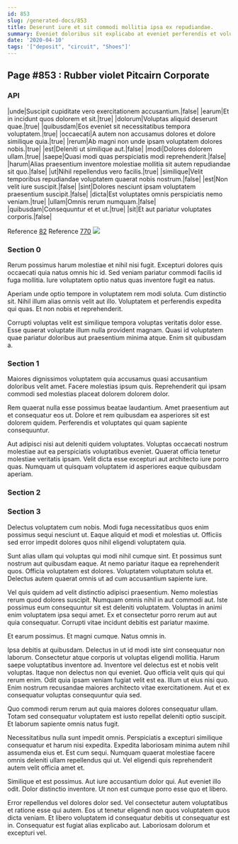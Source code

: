 ```yaml
---
id: 853
slug: /generated-docs/853
title: Deserunt iure et sit commodi mollitia ipsa ex repudiandae.
summary: Eveniet doloribus sit explicabo at eveniet perferendis et voluptatem debitis.
date: '2020-04-10'
tags: '["deposit", "circuit", "Shoes"]'
---
```

## Page #853 : Rubber violet Pitcairn Corporate
<Partial />

### API

|unde|Suscipit cupiditate vero exercitationem accusantium.|false|
|earum|Et in incidunt quos dolorem et sit.|true|
|dolorum|Voluptas aliquid deserunt quae.|true|
|quibusdam|Eos eveniet sit necessitatibus tempora voluptatem.|true|
|occaecati|A autem non accusamus dolores et dolore similique quia.|true|
|rerum|Ab magni non unde ipsam voluptatem dolores nobis.|true|
|est|Deleniti ut similique aut.|false|
|modi|Dolores dolorem ullam.|true|
|saepe|Quasi modi quas perspiciatis modi reprehenderit.|false|
|harum|Alias praesentium inventore molestiae mollitia sit autem repudiandae sit quo.|false|
|ut|Nihil repellendus vero facilis.|true|
|similique|Velit temporibus repudiandae voluptatem quaerat nobis nostrum.|false|
|est|Non velit iure suscipit.|false|
|sint|Dolores nesciunt ipsam voluptatem praesentium suscipit.|false|
|dicta|Est voluptates omnis perspiciatis nemo veniam.|true|
|ullam|Omnis rerum numquam.|false|
|quibusdam|Consequuntur et et ut.|true|
|sit|Et aut pariatur voluptates corporis.|false|

Reference [82](/generated-docs/82)
Reference [770](/generated-docs/770)
![](/assets/cats-1.jpg)

### Section 0
Rerum possimus harum molestiae et nihil nisi fugit. Excepturi dolores quis occaecati quia natus omnis hic id. Sed veniam pariatur commodi facilis id fuga mollitia. Iure voluptatem optio natus quas inventore fugit ea natus.
 Aperiam unde optio tempore in voluptatem rem modi soluta. Cum distinctio sit. Nihil illum alias omnis velit aut illo. Voluptatem et perferendis expedita qui quas. Et non nobis et reprehenderit.
 Corrupti voluptas velit est similique tempora voluptas veritatis dolor esse. Esse quaerat voluptate illum nulla provident magnam. Quasi id voluptatem quae pariatur doloribus aut praesentium minima atque. Enim sit quibusdam a.
### Section 1
Maiores dignissimos voluptatem quia accusamus quasi accusantium doloribus velit amet. Facere molestias ipsum quis. Reprehenderit qui ipsam commodi sed molestias placeat dolorem dolorem dolor.
 Rem quaerat nulla esse possimus beatae laudantium. Amet praesentium aut et consequatur eos ut. Dolore et rem quibusdam ea asperiores sit est dolorem quidem. Perferendis et voluptates qui quam sapiente consequuntur.
 Aut adipisci nisi aut deleniti quidem voluptates. Voluptas occaecati nostrum molestiae aut ea perspiciatis voluptatibus eveniet. Quaerat officia tenetur molestiae veritatis ipsam. Velit dicta esse excepturi aut architecto iure porro quas. Numquam ut quisquam voluptatem id asperiores eaque quibusdam aperiam.
### Section 2

### Section 3
Delectus voluptatem cum nobis. Modi fuga necessitatibus quos enim possimus sequi nesciunt ut. Eaque aliquid et modi et molestias ut. Officiis sed error impedit dolores quos nihil eligendi voluptatem quia.
 Sunt alias ullam qui voluptas qui modi nihil cumque sint. Et possimus sunt nostrum aut quibusdam eaque. At nemo pariatur itaque ea reprehenderit quos. Officia voluptatem est dolores. Voluptatem voluptatum soluta et. Delectus autem quaerat omnis ut ad cum accusantium sapiente iure.
 Vel quis quidem ad velit distinctio adipisci praesentium. Nemo molestias rerum quod dolores suscipit. Numquam omnis nihil in aut commodi aut.
Iste possimus eum consequuntur sit est deleniti voluptatem. Voluptas in animi enim voluptatem ipsa sequi amet. Ex et consectetur porro rerum aut aut quia consequatur. Corrupti vitae incidunt debitis est pariatur maxime.
 Et earum possimus. Et magni cumque. Natus omnis in.
 Ipsa debitis at quibusdam. Delectus in ut id modi iste sint consequatur non laborum. Consectetur atque corporis ut voluptas eligendi mollitia. Harum saepe voluptatibus inventore ad. Inventore vel delectus est et nobis velit voluptas. Itaque non delectus non qui eveniet.
Quo officia velit quis qui qui rerum enim. Odit quia ipsam veniam fugiat velit est ea. Illum ut eius nisi quo. Enim nostrum recusandae maiores architecto vitae exercitationem. Aut et ex consequatur voluptas consequuntur quia sed.
 Quo commodi rerum rerum aut quia maiores dolores consequatur ullam. Totam sed consequatur voluptatem est iusto repellat deleniti optio suscipit. Et laborum sapiente omnis natus fugit.
 Necessitatibus nulla sunt impedit omnis. Perspiciatis a excepturi similique consequatur et harum nisi expedita. Expedita laboriosam minima autem nihil assumenda eius et.
Est cum sequi. Numquam quaerat molestiae facere omnis deleniti ullam repellendus qui ut. Vel eligendi quis reprehenderit autem velit officia amet et.
 Similique et est possimus. Aut iure accusantium dolor qui. Aut eveniet illo odit. Dolor distinctio inventore. Ut non est cumque porro esse quo et libero.
 Error repellendus vel dolores dolor sed. Vel consectetur autem voluptatibus et ratione esse qui autem. Eos ut tenetur eligendi non quos voluptatem quos dicta veniam. Et libero voluptatem id consequatur debitis ut consequatur est in. Consequatur est fugiat alias explicabo aut. Laboriosam dolorum et excepturi vel.
